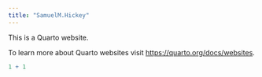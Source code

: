 ```yaml
---
title: "SamuelM.Hickey"
---
```


This is a Quarto website.

To learn more about Quarto websites visit <https://quarto.org/docs/websites>.

```r
1 + 1
```
